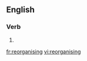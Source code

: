 
==English==

===Verb===
{{head|en}}

# {{present participle of|reorganise}}

[[fr:reorganising]]
[[vi:reorganising]]